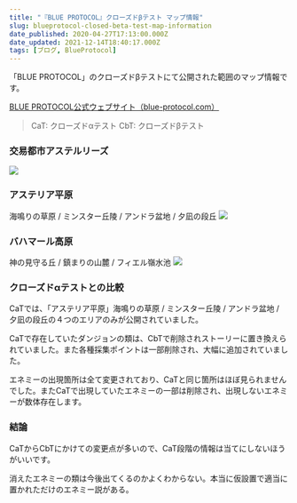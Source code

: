 ```yaml
---
title: "『BLUE PROTOCOL』クローズドβテスト マップ情報"
slug: blueprotocol-closed-beta-test-map-information
date_published: 2020-04-27T17:13:00.000Z
date_updated: 2021-12-14T18:40:17.000Z
tags: [ブログ, BlueProtocol]
---
```


「BLUE PROTOCOL」のクローズドβテストにて公開された範囲のマップ情報です。

[BLUE PROTOCOL公式ウェブサイト（blue-protocol.com）](https://blue-protocol.com/)

> CaT: クローズドαテスト
> CbT: クローズドβテスト

### 交易都市アステルリーズ
![](https://i.imgur.com/eKiBKsi.jpg)

### アステリア平原

海鳴りの草原 / ミンスター丘陵 / アンドラ盆地 / 夕凪の段丘
![](https://i.imgur.com/Vndcdhl.jpg)

### バハマール高原

神の見守る丘 / 鎮まりの山麓 / フィエル嶺水池
![](https://i.imgur.com/lRDej1E.jpg)

### クローズドαテストとの比較

CaTでは、「アステリア平原」海鳴りの草原 / ミンスター丘陵 / アンドラ盆地 / 夕凪の段丘の４つのエリアのみが公開されていました。

CaTで存在していたダンジョンの類は、CbTで削除されストーリーに置き換えられていました。また各種採集ポイントは一部削除され、大幅に追加されていました。

エネミーの出現箇所は全て変更されており、CaTと同じ箇所はほぼ見られませんでした。またCaTで出現していたエネミーの一部は削除され、出現しないエネミーが数体存在します。

### 結論

CaTからCbTにかけての変更点が多いので、CaT段階の情報は当てにしないほうがいいです。

消えたエネミーの類は今後出てくるのかよくわからない。本当に仮設置で適当に置かれただけのエネミー説がある。
